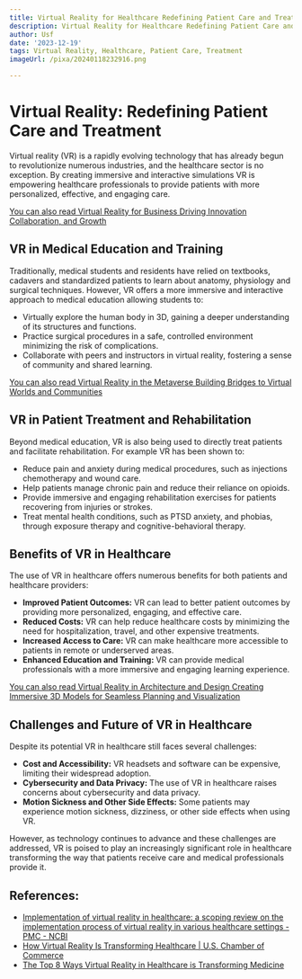 ```yaml
---
title: Virtual Reality for Healthcare Redefining Patient Care and Treatment
description: Virtual Reality for Healthcare Redefining Patient Care and Treatment
author: Usf
date: '2023-12-19'
tags: Virtual Reality, Healthcare, Patient Care, Treatment
imageUrl: /pixa/20240118232916.png

---
```

# Virtual Reality: Redefining Patient Care and Treatment

Virtual reality (VR) is  a rapidly  evolving technology that has already begun  to revolutionize numerous industries, and the healthcare sector is no exception. By creating immersive and interactive  simulations VR  is empowering healthcare professionals to provide  patients with more  personalized, effective, and engaging care.

[You can also read Virtual Reality for Business Driving Innovation Collaboration, and Growth](Virtual%20Reality%20for%20Business%20Driving%20Innovation%2C%20Collaboration%2C%20and%20Growth)


## VR in Medical Education and  Training

Traditionally, medical students and residents have relied on textbooks, cadavers and standardized patients to learn about anatomy, physiology  and surgical techniques. However, VR offers a more immersive and interactive approach to medical education  allowing students to:

- Virtually explore the human body in 3D, gaining a deeper understanding  of its structures and functions.
- Practice surgical procedures in a safe, controlled environment minimizing the risk of complications.
- Collaborate with peers and instructors in virtual reality, fostering a sense of community and shared learning.

[You can also read Virtual Reality in the Metaverse Building Bridges to Virtual Worlds and Communities](Virtual%20Reality%20in%20the%20Metaverse%20Building%20Bridges%20to%20Virtual%20Worlds%20and%20Communities)


## VR in Patient Treatment and Rehabilitation

Beyond medical education, VR is also being  used to  directly treat  patients and facilitate  rehabilitation. For example VR has been shown to:

- Reduce  pain and anxiety during  medical procedures, such as injections  chemotherapy and wound care.
- Help patients manage chronic pain and reduce their reliance on opioids.
-  Provide immersive and engaging rehabilitation exercises for patients recovering from  injuries or  strokes.
- Treat mental  health conditions, such  as PTSD anxiety, and phobias, through exposure therapy and  cognitive-behavioral therapy.

## Benefits of VR in Healthcare

The use of  VR in healthcare offers numerous benefits for both patients and healthcare providers:

- **Improved Patient Outcomes:** VR can lead to better patient outcomes by providing more personalized, engaging, and  effective care.
- **Reduced Costs:**  VR can help reduce healthcare costs by  minimizing the need  for hospitalization, travel, and other expensive  treatments.
- **Increased Access to Care:** VR can make healthcare more  accessible to patients in remote or underserved areas.
- **Enhanced Education and Training:**  VR can provide medical professionals with a more immersive and engaging learning experience.

[You can also read Virtual Reality in Architecture and Design Creating Immersive 3D Models  for Seamless Planning and Visualization](Virtual%20Reality%20in%20Architecture%20and%20Design%20Creating%20Immersive%203D%20Models%20for%20Seamless%20Planning%20and%20Visualization)


## Challenges and  Future  of VR in Healthcare

Despite its potential VR in healthcare still faces several challenges:

-  **Cost and  Accessibility:** VR headsets and software can be expensive, limiting their widespread adoption.
- **Cybersecurity and Data Privacy:** The use of VR in  healthcare  raises concerns about cybersecurity and data privacy.
- **Motion  Sickness and Other Side Effects:** Some patients may experience motion sickness, dizziness, or other side effects when using VR.

However,  as technology continues to advance and these challenges are addressed, VR is poised to play an increasingly  significant role in healthcare transforming  the way that patients  receive care  and medical professionals provide it.

## References:
- [Implementation of virtual reality in healthcare: a scoping review on the implementation process of virtual reality in various healthcare settings - PMC - NCBI](https://www.ncbi.nlm.nih.gov/pmc/articles/PMC10276472/)
- [How Virtual Reality Is Transforming Healthcare | U.S. Chamber of Commerce](https://www.uschamber.com/technology/how-virtual-reality-is-transforming-healthcare)
- [The Top 8 Ways Virtual Reality in Healthcare is Transforming Medicine](https://ameliavirtualcare.com/the-top-8-ways-virtual-reality-in-healthcare-is-transforming-medicine/)
